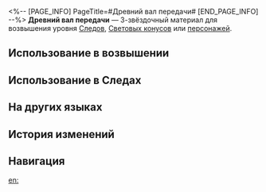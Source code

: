 <%-- [PAGE_INFO]
PageTitle=#Древний вал передачи#
[END_PAGE_INFO] --%>
{{Предмет Инфобокс
|id          = 112012
|Изображение = Предмет Древний вал передачи.png
|Тип         = Материал Следов
|Тип2        = Материал возвышения персонажа
|Инвентарь   = Материалы улучшения
|Редкость    = 3
|Эффект      = 
|Описание    = Вал передачи, оставшийся от Старого света. Обычный материал для усиления.
|Источник1   = [[Автоматоны на уровне Равновесия 2 или выше]]
|Источник2   = [[Универсальная машина для синтеза: Синтез материалов]]
|Источник3   = [[Противники в Расходящейся вселенной]]
|Источник4   = [[Противники в Виртуальной вселенной]]
|Источник5   = [[Универсальная машина для синтеза: Обмен материалов]]
}}
{{Описание|Однажды разобранные высокоточные компоненты уже никогда не могут быть собраны обратно. Даже ветераны технического обслуживания в технологическом отделе Белобога дважды подумали бы, прежде чем взяться за дело.<br /><br />''«Ты дурак, Синие мундиры дадут за это всего несколько консервов. Отнеси это боссу Сварогу, и ты больше не будешь ни в чём нуждаться».''}}
'''Древний вал передачи''' — 3-звёздочный материал для возвышения уровня [[Следы|Следов]], [[Световые конусы|Световых конусов]] или [[Персонажи|персонажей]].

==Использование в возвышении==
{{Использование в возвышении}}

==Использование в Следах==
{{Использование в следах}}

==На других языках==
{{На других языках
|en   = Ancient Spindle
|zhs  = 古代转轴
|zht  = 古代轉軸
|ja   = 古代シャフト
|ko   = 고대 전동축
|es   = Eje antiguo
|fr   = Ancien essieu
|ru   = Древний вал передачи
|th   = Ancient Spindle
|vi   = Trục Xoay Cổ Xưa
|de   = Uralte Spindel
|id   = Ancient Spindle
|pt   = Eixo Antigo
}}

==История изменений==
{{История изменений|3.5}}

==Навигация==
{{Материалы улучшения Навбокс}}

[[en:]]